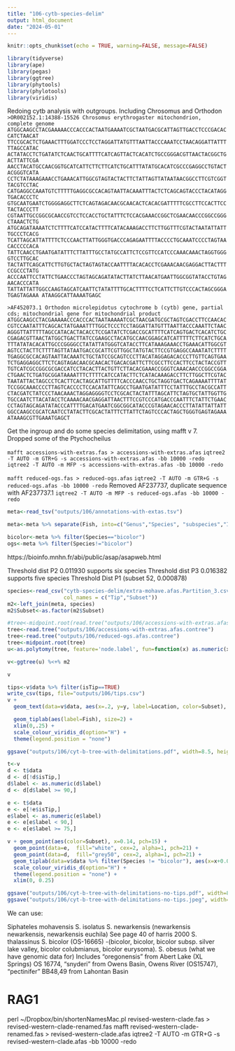 ```yaml
---
title: "106-cytb-species-delim"
output: html_document
date: "2024-05-01"
---
```


```r
knitr::opts_chunk$set(echo = TRUE, warning=FALSE, message=FALSE)
```


```r
library(tidyverse)
library(ape)
library(pegas)
library(ggtree)
library(phytools)
library(phylotools)
library(viridis)
```

Redoing cytb analysis with outgroups. Including Chrosomus and Orthodon
`>OR002152.1:14388-15526 Chrosomus erythrogaster mitochondrion, complete genome
ATGGCAAGCCTACGAAAAACCCACCCACTAATGAAAATCGCTAATGACGCATTAGTTGACCTCCCGACACCATCTAACAT
TTCCGCACTCTGAAACTTTGGATCCCTCCTAGGATTATGTTTAATTACCCAAATCCTAACAGGATTATTTTTAGCCATAC
ACTATACCTCTGATATCTCAACTGCATTTTCATCAGTTACTCACATCTGCCGGGACGTTAACTACGGCTGACTTATTCGA
AACCTACATGCCAACGGTGCATCATTCTTCTTCATCTGCATTTATATGCACATCGCCCGAGGCCTGTACTACGGGTCATA
CCTCTATAAAGAAACCTGAAACATTGGCGTAGTACTACTTCTATTAGTTATAATAACGGCCTTCGTCGGTTACGTCCTAC
CATGAGGCCAAATGTCTTTTTGAGGCGCCACAGTAATTACAAATTTACTCTCAGCAGTACCCTACATAGGTGACACCCTC
GTGCAATGAATCTGGGGAGGCTTCTCAGTAGACAACGCAACACTCACACGATTTTTCGCCTTCCACTTCCTACTACCCTT
CGTAATTGCCGGCGCAACCGTCCTCCACCTGCTATTTCTCCACGAAACCGGCTCGAACAACCCGGCCGGGCTAAACTCTG
ATGCAGATAAAATCTCTTTTCATCCATACTTTTCATACAAAGACCTTCTTGGTTTCGTACTAATATTATTTGCCCTCACG
TCATTAGCATTATTTTCTCCCAACTTATTGGGTGACCCAGAGAATTTTACCCCTGCAAATCCCCTAGTAACACCCCCACA
TATTCAACCTGAATGATATTTCTTATTTGCCTATGCCATTCTCCGTTCCATCCCAAACAAACTAGGTGGGGTCCTTGCAC
TACTATTCAGCATTCTTGTGCTACTAGTAGTACCAATTTTACACACCTCGAAACAACGAGGACTTACTTTCCGCCCTATG
ACCCAATTCCTATTCTGAACCCTAGTAGCAGATATACTTATCTTAACATGAATTGGCGGTATACCTGTAGAACACCCATA
TATTATTATTGGCCAAGTAGCATCAATTCTATATTTTGCACTTTTCCTCATTCTTGTCCCACTAGCGGGATGAGTAGAAA
ATAAGGCATTAAAATGAGC`

`>AF452073.1 Orthodon microlepidotus cytochrome b (cytb) gene, partial cds; mitochondrial gene for mitochondrial product
ATGGCAAGCCTACGAAAAACCCACCCACTAATAAAAATCGCTAACGATGCGCTAGTCGACCTTCCAACAC
CGTCCAATATTTCAGCACTATGAAATTTTGGCTCCCTCCTAGGATTATGTTTAATTACCCAAATTCTAAC
AGGGTTATTTTTAGCCATACACTACACCTCCGATATCTCGACCGCATTTTCATCAGTGACTCACATCTGC
CGAGACGTTAACTATGGCTGACTTATCCGAAGCCTACATGCCAACGGAGCATCATTTTTCTTCATCTGCA
TTTATATACACATTGCCCGGGGCCTATATTATGGGTCATACCTTCATAAAGAAACCTGAAACATTGGCGT
AGTCCTACTTCTTTTAGTTATAATGACCGCATTCGTTGGCTATGTACTTCCGTGAGGCCAAATATCTTTT
TGAGGCGCCACAGTAATTACAAATCTGCTATCCGCAGTCCCTTACATAGGAGACACCCTTGTTCAGTGAA
TCTGAGGAGGCTTCTCAGTAGACAACGCAACACTGACACGATTCTTCGCCTTCCACTTCCTACTACCGTT
TGTCATCGCCGGCGCGACCATCCTACACTTACTGTTCTTACACGAAACCGGGTCAAACAACCCGGCCGGA
CTGAACTCTGATGCGGATAAAATTTCTTTTCATCCATACTTCTCATACAAAGACCTTCTTGGCTTCGTAC
TAATATTACTAGCCCTCACTTCACTAGCATTGTTTTCACCCAACCTGCTAGGTGACTCAGAAAATTTTAT
TCCGGCAAACCCCTTAGTCACCCCTCCACATATTCAGCCTGAATGATATTTCCTATTTGCCTACGCCATT
CTACGATCTATCCCTAACAAACTAGGAGGGGTCCTCGCACTACTATTTAGCATTCTAGTGCTATTGGTTG
TGCCAATCTTACATACCTCAAAACAACGAGGATTAACTTTCCGTCCCATGACCCAATTTCTATTCTGAAC
CCTAGTAGCAGATATACCCATTTTGACATGAATCGGCGGCATACCCGTAGAACACCCTTATATTATTATT
GGCCAAGCCGCATCAATCCTATACTTCGCACTATTTCTTATTCTAGTCCCACTAGCTGGGTGAGTAGAAA
ATAAAGCGTTGAAATGAGCT`


Get the ingroup and do some species delimitation, using mafft v 7.  
Dropped some of the Ptychocheilus 

`mafft accessions-with-extras.fas > accessions-with-extras.afas`
`iqtree2 -T AUTO -m GTR+G -s accessions-with-extras.afas -bb 10000 -redo`
`iqtree2 -T AUTO -m MFP -s accessions-with-extras.afas -bb 10000 -redo`

`mafft reduced-ogs.fas > reduced-ogs.afas`
`iqtree2 -T AUTO -m GTR+G -s reduced-ogs.afas -bb 10000 -redo`
Removed AF237737, duplicate sequence with AF237737.1
`iqtree2 -T AUTO -m MFP -s reduced-ogs.afas -bb 10000 -redo`
```r
meta<-read_tsv("outputs/106/annotations-with-extas.tsv")

meta<-meta %>% separate(Fish, into=c("Genus","Species", "subspecies","ID"), remove = FALSE)

bicolor<-meta %>% filter(Species=="bicolor")
ogs<-meta %>% filter(Species!="bicolor")
```


https://bioinfo.mnhn.fr/abi/public/asap/asapweb.html

Threshold dist P2 0.011930 supports six species
Threshold dist P3 0.016382 supports five species
Threshold Dist P1 (subset 52, 0.000878)
```r
species<-read_csv("cytb-species-delim/extra-mohave.afas.Partition_3.csv",
                  col_names = c("Tip","Subset"))
m2<-left_join(meta, species)
m2$Subset<-as.factor(m2$Subset)
```

```r
#tree<-midpoint.root(read.tree("outputs/106/accessions-with-extras.afas.contree"))
tree<-read.tree("outputs/106/accessions-with-extras.afas.contree")
tree<-read.tree("outputs/106/reduced-ogs.afas.contree")
tree<-midpoint.root(tree)
u<-as.polytomy(tree, feature='node.label', fun=function(x) as.numeric(x) < 50)

v<-ggtree(u) %<+% m2 

v 
```

```r
tips<-v$data %>% filter(isTip==TRUE)
write_csv(tips, file="outputs/106/tips.csv")
v + 
  geom_text(data=v$data, aes(x=.2, y=y, label=Location, color=Subset), size=2) +

  geom_tiplab(aes(label=Fish), size=2) +
  xlim(0,.25) +
  scale_colour_viridis_d(option="H") +
  theme(legend.position = "none")

ggsave("outputs/106/cyt-b-tree-with-delimitations.pdf", width=8.5, height=11)
```
```r
t<-v
d <- t$data
d <- d[!d$isTip,]
d$label <- as.numeric(d$label)
d <- d[d$label >= 90,]

e <- t$data
e <- e[!e$isTip,]
e$label <- as.numeric(e$label)
e <- e[e$label < 90,]
e <- e[e$label >= 75,]
```

```r
v + geom_point(aes(color=Subset), x=0.14, pch=15) +
  geom_point(data=e,  fill="white", cex=2, alpha=1, pch=21) +
  geom_point(data=d,  fill="grey50", cex=2, alpha=1, pch=21) +
  geom_tiplab(data=v$data %>% filter(Species != "bicolor"), aes(x=x+0.001,label=Fish), size=2) +
  scale_colour_viridis_d(option="H") +
  theme(legend.position = "none") +
  xlim(0, 0.25)

ggsave("outputs/106/cyt-b-tree-with-delimitations-no-tips.pdf", width=8.5, height=8)
ggsave("outputs/106/cyt-b-tree-with-delimitations-no-tips.jpeg", width=8.5, height=8)

```


We can use:

Siphateles mohavensis
S. isolatus
S. newarkensis (newarkensis newarkensis, newarkensis euchila)
See page 40 of harris 2000
S. thalassinus
S. bicolor (OS-16665) -(bicolor, bicolor, bicolor subsp. silver lake valley,  bicolor colubmianus, bicolor eurysoma).
S. obesus (what we have genomic data for)
  Includes "oregonensis" from Abert Lake (XL Springs) OS 16774, "snyderi" from Owens Basin, Owens River (OS15747), "pectinifer" BB48,49 from Lahontan Basin


# RAG1

 perl ~/Dropbox/bin/shortenNamesMac.pl revised-western-clade.fas > revised-western-clade-renamed.fas
mafft revised-western-clade-renamed.fas > revised-western-clade.afas
iqtree2 -T AUTO -m GTR+G -s revised-western-clade.afas -bb 10000 -redo